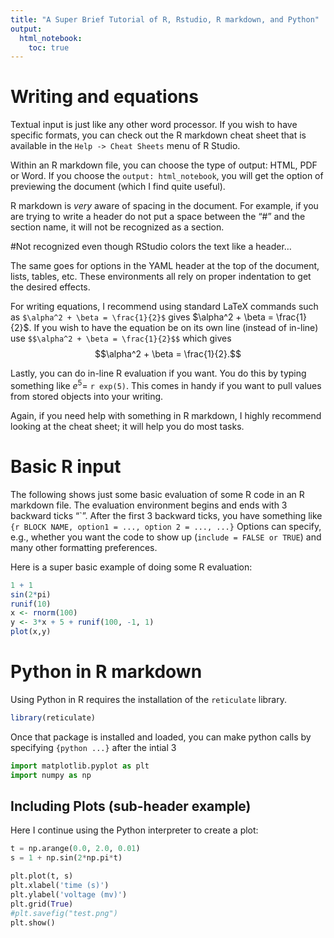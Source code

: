 ```yaml
---
title: "A Super Brief Tutorial of R, Rstudio, R markdown, and Python"
output: 
  html_notebook:
    toc: true
---
```



# Writing and equations

Textual input is just like any other word processor. If you wish to have specific formats, you can check out the R markdown cheat sheet that  is available in the `Help -> Cheat Sheets` menu of R Studio.


Within an R markdown file, you can choose the type of output: HTML, PDF or Word. If you choose the `output: html_notebook`, you will get the option of previewing the document (which I find quite useful).


R markdown is *very* aware of spacing in the document. For example, if you are trying to write a header do not put a space between the "#" and the section name, it will not be recognized as a section.

#Not recognized even though RStudio colors the text like a header...

The same goes for options in the YAML header at the top of the document, lists, tables, etc. These environments all rely on proper indentation to get the desired effects.

For writing equations, I recommend using standard  LaTeX commands such as `$\alpha^2 + \beta = \frac{1}{2}$` gives $\alpha^2 + \beta = \frac{1}{2}$. If you wish to have the equation be on its own line (instead of in-line) use `$$\alpha^2 + \beta = \frac{1}{2}$$` which gives $$\alpha^2 + \beta = \frac{1}{2}.$$

Lastly, you can do in-line R evaluation if you want. You do this by typing something like $e^5 =$ `r exp(5)`. This comes in handy if you want to pull values from stored objects into your writing.

Again, if you need help with something in R markdown, I highly recommend looking at the cheat sheet; it will help you do most tasks.


# Basic R input

The following shows just some basic evaluation of some R code in an R markdown file. The evaluation environment begins and ends with 3 backward ticks "\`". After the first 3 backward ticks, you have something like `{r BLOCK NAME, option1 = ..., option 2 = ..., ...}`  Options can specify, e.g., whether you want the code to show up (`include = FALSE or TRUE`) and many other formatting preferences.

Here is a super basic example of doing some R evaluation:

```r
1 + 1
sin(2*pi)
runif(10)
x <- rnorm(100)
y <- 3*x + 5 + runif(100, -1, 1)
plot(x,y)
```



# Python in R markdown

Using Python in R requires the installation of the `reticulate` library. 

```r
library(reticulate)
```

Once that package is installed and loaded, you can make python calls by specifying `{python ...}` after the intial 3 

```python
import matplotlib.pyplot as plt
import numpy as np
```

## Including Plots (sub-header example)

Here I continue using the Python interpreter to create a plot:

```python
t = np.arange(0.0, 2.0, 0.01)
s = 1 + np.sin(2*np.pi*t)

plt.plot(t, s)
plt.xlabel('time (s)')
plt.ylabel('voltage (mv)')
plt.grid(True)
#plt.savefig("test.png")
plt.show()
```

